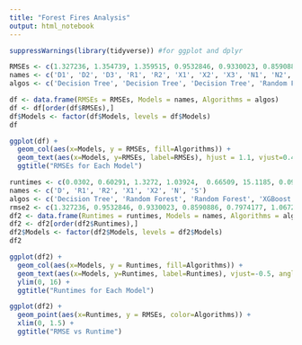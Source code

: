 ---
title: "Forest Fires Analysis"
output: html_notebook
---

```{r}
suppressWarnings(library(tidyverse)) #for ggplot and dplyr
```

```{r}
RMSEs <- c(1.327236, 1.354739, 1.359515, 0.9532846, 0.9330023, 0.8590886, 0.8080776, 0.7974177, 1.265845, 1.253608, 1.160745, 1.067298, 1.362002, 1.275997, 0.7144815)
names <- c('D1', 'D2', 'D3', 'R1', 'R2', 'X1', 'X2', 'X3', 'N1', 'N2', 'N3', 'N4', 'S1', 'S2', 'S3')
algos <- c('Decision Tree', 'Decision Tree', 'Decision Tree', 'Random Forest', 'Random Forest', 'XGBoost', 'XGBoost', 'XGBoost', 'Neural Net', 'Neural Net', 'Neural Net', 'Neural Net', 'Support Vector Regression', 'Support Vector Regression', 'Support Vector Regression')

df <- data.frame(RMSEs = RMSEs, Models = names, Algorithms = algos)
df <- df[order(df$RMSEs),]
df$Models <- factor(df$Models, levels = df$Models)
df
```

```{r}
ggplot(df) +
  geom_col(aes(x=Models, y = RMSEs, fill=Algorithms)) +
  geom_text(aes(x=Models, y=RMSEs, label=RMSEs), hjust = 1.1, vjust=0.4, angle = 90) +
  ggtitle("RMSEs for Each Model")
```

```{r}
runtimes <- c(0.0302, 0.60291, 1.3272, 1.03924,  0.66509, 15.1185, 0.09496)
names <- c('D', 'R1', 'R2', 'X1', 'X2', 'N', 'S')
algos <- c('Decision Tree', 'Random Forest', 'Random Forest', 'XGBoost', 'XGBoost', 'Neural Net', 'Support Vector Regression')
rmse2 <- c(1.327236, 0.9532846, 0.9330023, 0.8590886, 0.7974177, 1.067298, 0.7144815)
df2 <- data.frame(Runtimes = runtimes, Models = names, Algorithms = algos, RMSEs = rmse2)
df2 <- df2[order(df2$Runtimes),]
df2$Models <- factor(df2$Models, levels = df2$Models)
df2
```

```{r}
ggplot(df2) +
  geom_col(aes(x=Models, y = Runtimes, fill=Algorithms)) +
  geom_text(aes(x=Models, y=Runtimes, label=Runtimes), vjust=-0.5, angle = 0) +
  ylim(0, 16) +
  ggtitle("Runtimes for Each Model")
```

```{r}
ggplot(df2) +
  geom_point(aes(x=Runtimes, y = RMSEs, color=Algorithms)) +
  xlim(0, 1.5) +
  ggtitle("RMSE vs Runtime")
```

